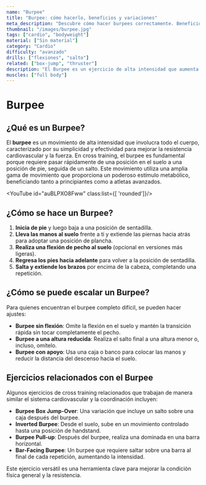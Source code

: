 ```yaml
---
name: "Burpee"
title: "Burpee: cómo hacerlo, beneficios y variaciones"
meta_description: "Descubre cómo hacer burpees correctamente. Beneficios completos para todo el cuerpo y variaciones adaptadas a cada nivel."
thumbnail: "/images/burpee.jpg"
tags: ["cardio", "bodyweight"]
material: ["Sin material"]
category: "Cardio"
difficulty: "avanzado"
drills: ["flexiones", "salto"]
related: ["box-jump", "thruster"]
description: "El Burpee es un ejercicio de alta intensidad que aumenta la resistencia y fuerza funcional, esencial en cross training por su versatilidad y efectividad."
muscles: ["full body"]
---
```


# Burpee

## ¿Qué es un Burpee?
El **burpee** es un movimiento de alta intensidad que involucra todo el cuerpo, caracterizado por su simplicidad y efectividad para mejorar la resistencia cardiovascular y la fuerza. En cross training, el burpee es fundamental porque requiere pasar rápidamente de una posición en el suelo a una posición de pie, seguida de un salto. Este movimiento utiliza una amplia gama de movimiento que proporciona un poderoso estímulo metabólico, beneficiando tanto a principiantes como a atletas avanzados.

<YouTube id="auBLPXO8Fww" class:list={[ 'rounded']}/>

## ¿Cómo se hace un Burpee?
1. **Inicia de pie** y luego baja a una posición de sentadilla.
2. **Lleva las manos al suelo** frente a ti y extiende las piernas hacia atrás para adoptar una posición de plancha.
3. **Realiza una flexión de pecho al suelo** (opcional en versiones más ligeras).
4. **Regresa los pies hacia adelante** para volver a la posición de sentadilla.
5. **Salta y extiende los brazos** por encima de la cabeza, completando una repetición.


## ¿Cómo se puede escalar un Burpee?
Para quienes encuentran el burpee completo difícil, se pueden hacer ajustes:
- **Burpee sin flexión**: Omite la flexión en el suelo y mantén la transición rápida sin tocar completamente el pecho.
- **Burpee a una altura reducida**: Realiza el salto final a una altura menor o, incluso, omítelo.
- **Burpee con apoyo**: Usa una caja o banco para colocar las manos y reducir la distancia del descenso hacia el suelo.


## Ejercicios relacionados con el Burpee
Algunos ejercicios de cross training relacionados que trabajan de manera similar el sistema cardiovascular y la coordinación incluyen:
- **Burpee Box Jump-Over**: Una variación que incluye un salto sobre una caja después del burpee.
- **Inverted Burpee**: Desde el suelo, sube en un movimiento controlado hasta una posición de handstand.
- **Burpee Pull-up**: Después del burpee, realiza una dominada en una barra horizontal.
- **Bar-Facing Burpee**: Un burpee que requiere saltar sobre una barra al final de cada repetición, aumentando la intensidad.

Este ejercicio versátil es una herramienta clave para mejorar la condición física general y la resistencia.